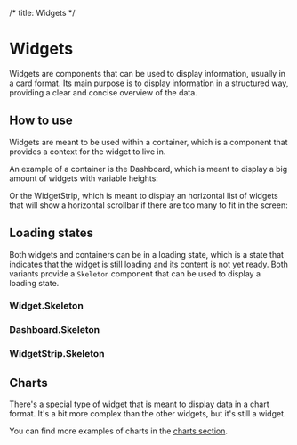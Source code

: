 /* 
  title: Widgets
*/


# Widgets

Widgets are components that can be used to display information, usually in a
card format. Its main purpose is to display information in a structured way,
providing a clear and concise overview of the data.

<Canvas of={WidgetStories.WithAction} meta={WidgetStories} />

## How to use

Widgets are meant to be used within a container, which is a component that
provides a context for the widget to live in.

An example of a container is the Dashboard, which is meant to display a big
amount of widgets with variable heights:

<Canvas of={DashboardStories.Small} />

Or the WidgetStrip, which is meant to display an horizontal list of widgets that
will show a horizontal scrollbar if there are too many to fit in the screen:

<Canvas of={WidgetStripStories.Default} />

## Loading states

Both widgets and containers can be in a loading state, which is a state that
indicates that the widget is still loading and its content is not yet ready.
Both variants provide a `Skeleton` component that can be used to display a
loading state.

### Widget.Skeleton

<Canvas of={WidgetSkeletonStories.Default} />

### Dashboard.Skeleton

<Canvas of={DashboardStories.Skeleton} />

### WidgetStrip.Skeleton

<Canvas of={WidgetStripStories.Skeleton} />

## Charts

There's a special type of widget that is meant to display data in a chart
format. It's a bit more complex than the other widgets, but it's still a widget.

<Canvas of={AreaChartWidgetStories.Default} />
<Canvas of={BarChartWidgetStories.Default} />

You can find more examples of charts in the
[charts section](/docs/experimental-widgets-charts-areachartwidget--documentation).
